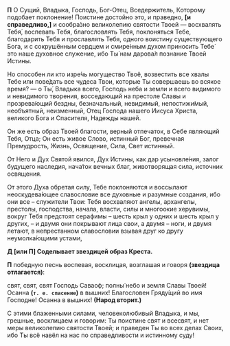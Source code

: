 **П** О Сущий, Владыка, Господь, Бог-Отец, Вседержитель, Которому подобает поклонение! Поистине достойно это, и праведно, **[**и справедливо,**]** и сообра́зно великолепию святости Твоей — восхвалять Тебя́, воспевать Тебя, благословлять Тебя, поклоняться Тебе, благодарить Тебя и прославлять Тебя, одного воистину существующего Бога, и с сокрушённым сердцем и смире́нным духом приносить Тебе́ это наше духовное служение, ибо Ты́ нам дарова́л познание Твоей Истины.

Но способен ли кто изре́чь могущество Твоё, возвестить все хвалы Тебе или пове́дать все чудеса Твои, которые Ты совершаешь во всякое время? — о Ты́, Владыка всего, Господь неба и земли и всего видимого и невидимого творения, восседающий на престоле Славы и прозрева́ющий бездны, безначальный, невидимый, непостижи́мый, необъятный, неизменный, Отец Господа нашего Иисуса Христа, великого Бога и Спасителя, Надежды нашей.

Он же есть образ Твоей благости, верный отпечаток, в Себе являющий Тебя, Отца; Он есть живое Слово, истинный Бог, превечная Премудрость, Жизнь, Освящение, Сила, Свет истинный.

От Него и Дух Святой явился, Дух Истины, как дар усыновле́ния, залог будущего наследия, нача́ток вечных благ, животворящая сила, источник освящения.

От этого Духа обретая силу, Тебе поклоняются и воссылают неоскудева́ющее славословие все духовные и разумные создания, ибо они все – служители Твои: Тебя восхваляют ангелы, архангелы, престолы, господства, начала, власти, силы и многоокие херувимы, вокруг Тебя предстоят серафимы – шесть крыл у одних и шесть крыл у других, – и двумя они покрывают лица свои, а двумя – ноги, и двумя летают, в непрестанном славословии взывая друг ко другу неумолка́ющими устами,

**Д [или П] Соделывает звездицей образ Креста.**

**П** победную песнь воспевая, восклицая, возглашая и говоря **(звездица отлагается)**:

свят, свят, свят Господь Саваоф; полны́ небо и земля Славы Твоей! Осанна **(`т. е. спасение`)** в вышних! Благословен Гряду́щий во имя Господне! Осанна в вышних! **(Народ вторит.)**

С этими блаженными силами, человеколюбивый Владыка, и мы, грешные, восклицаем и говорим: Ты поистине свят и всесвят, и нет меры великолепию святости Твоей; и праведен Ты во всех делах Своих, ибо Ты всё навёл на нас по справедливости и истинному суду!
